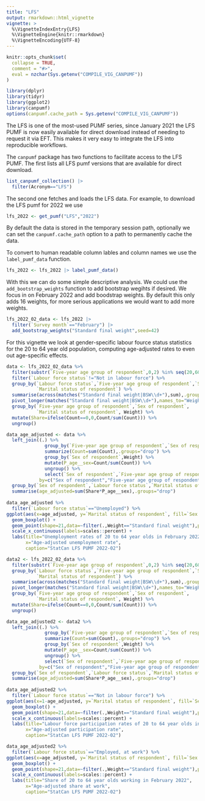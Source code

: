 ```yaml
---
title: "LFS"
output: rmarkdown::html_vignette
vignette: >
  %\VignetteIndexEntry{LFS}
  %\VignetteEngine{knitr::rmarkdown}
  %\VignetteEncoding{UTF-8}
---
```


```r
knitr::opts_chunk$set(
  collapse = TRUE,
  comment = "#>",
  eval = nzchar(Sys.getenv("COMPILE_VIG_CANPUMF"))
)
```

```r
library(dplyr)
library(tidyr)
library(ggplot2)
library(canpumf)
options(canpumf.cache_path = Sys.getenv("COMPILE_VIG_CANPUMF"))
```

The LFS is one of the most-used PUMF series, since January 2021 the LFS PUMF is now easily available for direct download instead of needing to request it via EFT. This makes it very easy to integrate the LFS into reproducible workflows.

The `canpumf` package has two functions to facilitate access to the LFS PUMF. The first lists all LFS pumf versions that are available for direct download.

```r
list_canpumf_collection() |> 
  filter(Acronym=="LFS")
```

The second one fetches and loads the LFS data. For example, to download the LFS pumf for 2022 we use

```r
lfs_2022 <- get_pumf("LFS","2022")
```


By default the data is stored in the temporary session path, optionally we can set the `canpumf.cache_path` option to a path to permanently cache the data.

To convert to human readable column lables and column names we use the `label_pumf_data` function.

```r
lfs_2022 <- lfs_2022 |> label_pumf_data() 
```

With this we can do some simple descriptive analysis. We could use the `add_bootstrap_weights` function to add bootstrap wegihts if desired. We focus in on February 2022 and add boodstrap weights. By default this only adds 16 weights, for more serious applications we would want to add more weights.

```r
lfs_2022_02_data <- lfs_2022 |> 
  filter(`Survey month`=="February") |>
  add_bootstrap_weights("Standard final weight",seed=42)
```

For this vignette we look at gender-specific labour fource status statistics for the 20 to 64 year old population, computing age-adjusted rates to even out age-specific effects.

```r
data <- lfs_2022_02_data %>%
  filter(substr(`Five-year age group of respondent`,0,2) %in% seq(20,60,5)) %>%
  filter(`Labour force status`!="Not in labour force") %>%
  group_by(`Labour force status`,`Five-year age group of respondent`,`Sex of respondent`,
           `Marital status of respondent`) %>%
  summarise(across(matches("Standard final weight|BSW\\d+"),sum),.groups="drop") %>%
  pivot_longer(matches("Standard final weight|BSW\\d+"),names_to="Weight",values_to="Count") %>%
  group_by(`Five-year age group of respondent`,`Sex of respondent`,
           `Marital status of respondent`, Weight) %>%
  mutate(Share=ifelse(Count==0,0,Count/sum(Count))) %>%
  ungroup()

data_age_adjusted <- data %>%
  left_join((.) %>% 
              group_by(`Five-year age group of respondent`,`Sex of respondent`,Weight) %>%
              summarize(Count=sum(Count),.groups="drop") %>%
              group_by(`Sex of respondent`,Weight) %>%
              mutate(P_age__sex=Count/sum(Count)) %>%
              ungroup() %>%
              select(`Sex of respondent`,`Five-year age group of respondent`,Weight,P_age__sex),
            by=c("Sex of respondent","Five-year age group of respondent","Weight")) %>%
  group_by(`Sex of respondent`,`Labour force status`,`Marital status of respondent`, Weight) %>%
  summarise(age_adjusted=sum(Share*P_age__sex),.groups="drop")
  
data_age_adjusted %>%
  filter(`Labour force status`=="Unemployed") %>%
ggplot(aes(x=age_adjusted, y=`Marital status of respondent`, fill=`Sex of respondent`)) +
  geom_boxplot() +
  geom_point(shape=21,data=~filter(.,Weight=="Standard final weight"),position=position_dodge(width=0.75)) +
  scale_x_continuous(labels=scales::percent) +
  labs(title="Unemployment rates of 20 to 64 year olds in February 2022",
       x="Age-adjusted unemployment rate",
       caption="StatCan LFS PUMF 2022-02")
```



```r
data2 <- lfs_2022_02_data %>%
  filter(substr(`Five-year age group of respondent`,0,2) %in% seq(20,60,5)) %>%
  group_by(`Labour force status`,`Five-year age group of respondent`,`Sex of respondent`,
           `Marital status of respondent`) %>%
  summarise(across(matches("Standard final weight|BSW\\d+"),sum),.groups="drop") %>%
  pivot_longer(matches("Standard final weight|BSW\\d+"),names_to="Weight",values_to="Count") %>%
  group_by(`Five-year age group of respondent`,`Sex of respondent`,
           `Marital status of respondent`, Weight) %>%
  mutate(Share=ifelse(Count==0,0,Count/sum(Count))) %>%
  ungroup()

data_age_adjusted2 <- data2 %>%
  left_join((.) %>% 
              group_by(`Five-year age group of respondent`,`Sex of respondent`,Weight) %>%
              summarize(Count=sum(Count),.groups="drop") %>%
              group_by(`Sex of respondent`,Weight) %>%
              mutate(P_age__sex=Count/sum(Count)) %>%
              ungroup() %>%
              select(`Sex of respondent`,`Five-year age group of respondent`,Weight,P_age__sex),
            by=c("Sex of respondent","Five-year age group of respondent","Weight")) %>%
  group_by(`Sex of respondent`,`Labour force status`,`Marital status of respondent`, Weight) %>%
  summarise(age_adjusted=sum(Share*P_age__sex),.groups="drop")
  
data_age_adjusted2 %>%
  filter(`Labour force status`=="Not in labour force") %>%
ggplot(aes(x=1-age_adjusted, y=`Marital status of respondent`, fill=`Sex of respondent`)) +
  geom_boxplot() +
  geom_point(shape=21,data=~filter(.,Weight=="Standard final weight"),position=position_dodge(width=0.75)) +
  scale_x_continuous(labels=scales::percent) +
  labs(title="Labour force participation rates of 20 to 64 year olds in February 2022",
       x="Age-adjusted participation rate",
       caption="StatCan LFS PUMF 2022-02")
```


```r
data_age_adjusted2 %>%
  filter(`Labour force status`=="Employed, at work") %>%
ggplot(aes(x=age_adjusted, y=`Marital status of respondent`, fill=`Sex of respondent`)) +
  geom_boxplot() +
  geom_point(shape=21,data=~filter(.,Weight=="Standard final weight"),position=position_dodge(width=0.75)) +
  scale_x_continuous(labels=scales::percent) +
  labs(title="Share of 20 to 64 year olds working in February 2022",
       x="Age-adjusted share at work",
       caption="StatCan LFS PUMF 2022-02")
```

